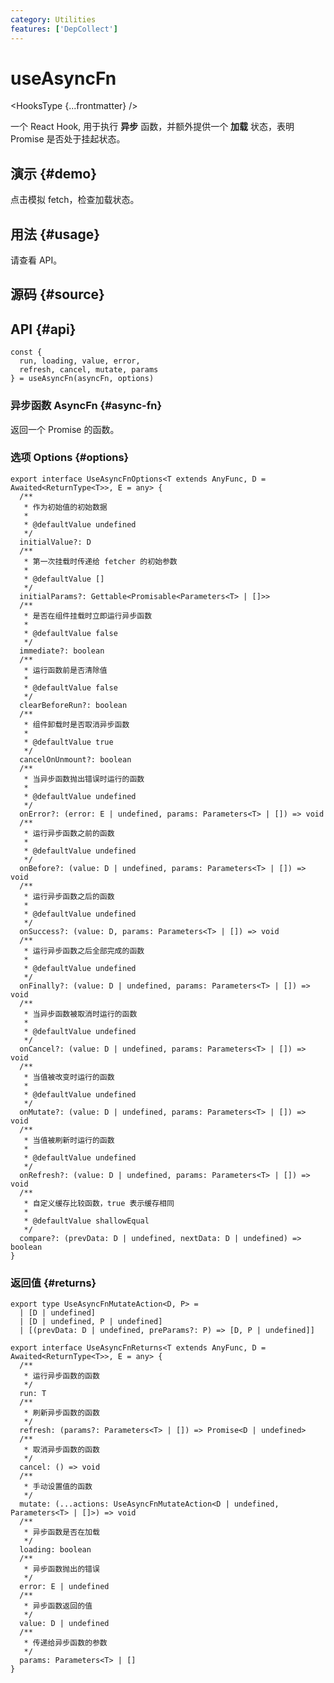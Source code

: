 ```yaml
---
category: Utilities
features: ['DepCollect']
---
```


# useAsyncFn


<HooksType {...frontmatter} />

一个 React Hook, 用于执行 **异步** 函数，并额外提供一个 **加载** 状态，表明 Promise 是否处于挂起状态。

## 演示 \{#demo}

点击模拟 fetch，检查加载状态。


<App />

## 用法 \{#usage}

请查看 API。

## 源码 \{#source}


<Source />

## API \{#api}

```tsx
const {
  run, loading, value, error,
  refresh, cancel, mutate, params
} = useAsyncFn(asyncFn, options)
```

### 异步函数 AsyncFn \{#async-fn}

返回一个 Promise 的函数。

### 选项 Options \{#options}

```tsx
export interface UseAsyncFnOptions<T extends AnyFunc, D = Awaited<ReturnType<T>>, E = any> {
  /**
   * 作为初始值的初始数据
   *
   * @defaultValue undefined
   */
  initialValue?: D
  /**
   * 第一次挂载时传递给 fetcher 的初始参数
   *
   * @defaultValue []
   */
  initialParams?: Gettable<Promisable<Parameters<T> | []>>
  /**
   * 是否在组件挂载时立即运行异步函数
   *
   * @defaultValue false
   */
  immediate?: boolean
  /**
   * 运行函数前是否清除值
   *
   * @defaultValue false
   */
  clearBeforeRun?: boolean
  /**
   * 组件卸载时是否取消异步函数
   *
   * @defaultValue true
   */
  cancelOnUnmount?: boolean
  /**
   * 当异步函数抛出错误时运行的函数
   *
   * @defaultValue undefined
   */
  onError?: (error: E | undefined, params: Parameters<T> | []) => void
  /**
   * 运行异步函数之前的函数
   *
   * @defaultValue undefined
   */
  onBefore?: (value: D | undefined, params: Parameters<T> | []) => void
  /**
   * 运行异步函数之后的函数
   *
   * @defaultValue undefined
   */
  onSuccess?: (value: D, params: Parameters<T> | []) => void
  /**
   * 运行异步函数之后全部完成的函数
   *
   * @defaultValue undefined
   */
  onFinally?: (value: D | undefined, params: Parameters<T> | []) => void
  /**
   * 当异步函数被取消时运行的函数
   *
   * @defaultValue undefined
   */
  onCancel?: (value: D | undefined, params: Parameters<T> | []) => void
  /**
   * 当值被改变时运行的函数
   *
   * @defaultValue undefined
   */
  onMutate?: (value: D | undefined, params: Parameters<T> | []) => void
  /**
   * 当值被刷新时运行的函数
   *
   * @defaultValue undefined
   */
  onRefresh?: (value: D | undefined, params: Parameters<T> | []) => void
  /**
   * 自定义缓存比较函数，true 表示缓存相同
   *
   * @defaultValue shallowEqual
   */
  compare?: (prevData: D | undefined, nextData: D | undefined) => boolean
}
```

### 返回值 \{#returns}

```tsx
export type UseAsyncFnMutateAction<D, P> =
  | [D | undefined]
  | [D | undefined, P | undefined]
  | [(prevData: D | undefined, preParams?: P) => [D, P | undefined]]

export interface UseAsyncFnReturns<T extends AnyFunc, D = Awaited<ReturnType<T>>, E = any> {
  /**
   * 运行异步函数的函数
   */
  run: T
  /**
   * 刷新异步函数的函数
   */
  refresh: (params?: Parameters<T> | []) => Promise<D | undefined>
  /**
   * 取消异步函数的函数
   */
  cancel: () => void
  /**
   * 手动设置值的函数
   */
  mutate: (...actions: UseAsyncFnMutateAction<D | undefined, Parameters<T> | []>) => void
  /**
   * 异步函数是否在加载
   */
  loading: boolean
  /**
   * 异步函数抛出的错误
   */
  error: E | undefined
  /**
   * 异步函数返回的值
   */
  value: D | undefined
  /**
   * 传递给异步函数的参数
   */
  params: Parameters<T> | []
}
```
